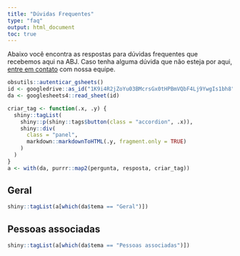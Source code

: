 ```yaml
---
title: "Dúvidas Frequentes"
type: "faq"
output: html_document
toc: true
---
```


<!-- FAQ -->

Abaixo você encontra as respostas para dúvidas frequentes que recebemos aqui na ABJ. Caso tenha alguma dúvida que não esteja por aqui, [entre em contato](/contato) com nossa equipe.

```r
obsutils::autenticar_gsheets()
id <- googledrive::as_id("1K9i4R2jZoYu03BMcrsGx0tHPBmVQbF4Lj9YwgIs1bh8")
da <- googlesheets4::read_sheet(id)

criar_tag <- function(.x, .y) {
  shiny::tagList(
    shiny::p(shiny::tags$button(class = "accordion", .x)),
    shiny::div(
      class = "panel", 
      markdown::markdownToHTML(.y, fragment.only = TRUE)
    )
  )
}
a <- with(da, purrr::map2(pergunta, resposta, criar_tag))
```

<h2>Geral</h2>


```r
shiny::tagList(a[which(da$tema == "Geral")])
```

<h2>Pessoas associadas</h2>

```r
shiny::tagList(a[which(da$tema == "Pessoas associadas")])
```
